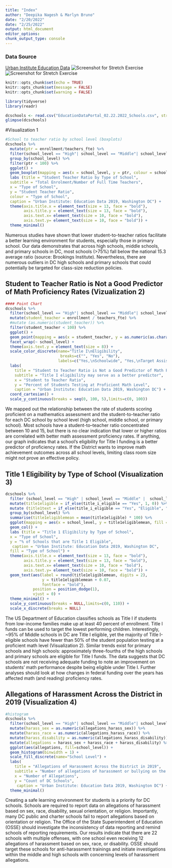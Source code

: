 ```yaml
---
title: "Index"
author: "Deepika Nagesh & Marlyn Bruno"
date: "2/20/2022"
date: "2/25/2022"
output: html_document
editor_options: 
chunk_output_type: console
---
```

### Data Source
[Urban Institute Education Data]("https://educationdata.urban.org/data-explorer/explorer")
![Screenshot for Stretch Exercise](Screen Shot 2022-02-23 at 16.46.51.png)
![Screenshot for Stretch Exercise](Screen Shot 2022-02-23 at 16.46.51.png)

```r
knitr::opts_chunk$set(echo = TRUE)
knitr::opts_chunk$set(message = FALSE)
knitr::opts_chunk$set(warning = FALSE)

library(tidyverse)
library(readr)

dcschools <- read.csv("EducationDataPortal_02.22.2022_Schools.csv", stringsAsFactor = F)
glimpse(dcschools)

```

#Visualization 1

``` r

#School to teacher ratio by school level (boxplots)
dcschools %>%
  mutate(ptr = enrollment/teachers_fte) %>%
  filter(school_level == "High"| school_level == "Middle"| school_level =="Primary") %>%
  group_by(school_level) %>%
  filter(ptr < 100) %>%
  ggplot() +
  geom_boxplot(mapping = aes(x = school_level, y = ptr, colour = school_level)) +
  labs (title = "Student Teacher Ratio by Type of School",
  subtitle = "Total Enrolment/Number of Full Time Teachers",
  x = "Type of School",
  y = "Student Teacher Ratio",
  colour = "Type of School",
  caption = "Urban Institute: Education Data 2019, Washington DC") +
  theme(axis.title.x = element_text(size = 13, face = "bold"),
        axis.title.y = element_text(size = 13, face = "bold"), 
        axis.text.x= element_text(size = 10, face = "bold"),
        axis.text.y= element_text(size = 10, face = "bold")) +
  theme_minimal() 


```


Numerous studies have shown that lower student-to-teacher ratios facilitate a better learning environment for students, especially those in primary school. Our data demonstrates that across high schools, middle schools, and primary schools in DC, most schools (>75%) fall below the national 15.3 average ratio (source: Brookings Institute). Nevertheless, there are numerous outliers in DC high schools and primary schools that could potentially be targeted for class-size reduction policies.

## Student to Teacher Ratio is Not a Good Predictor of Math Proficiency Rates (Vizualization 2)
``` r
#### Point Chart
dcschools %>%
  filter(school_level == "High"| school_level == "Middle"| school_level =="Primary") %>%
  mutate(student_teacher = enrollment / teachers_fte) %>%
  #mutate (as.numeric(student_teacher)) %>%
  filter(student_teacher < 100) %>%
  ggplot() +
  geom_point(mapping = aes(x = student_teacher, y = as.numeric(as.character(math_test_pct_prof_midpt),alpha = 0.4), color = title_i_schoolwide)) +
  facet_wrap(~ school_level) +
  theme(axis.text.y = element_text(size = 8)) +
  scale_color_discrete(name="Title I\nEligibility",
                        breaks=c("", "Yes", "No"),
                       labels=c("Yes,\nSchoolwide", "Yes,\nTarget Assistance", "No")) +
  labs(
    title = "Student to Teacher Ratio is Not a Good Predictor of Math Proficiency Rates",
    subtitle = "Title I eligibility may serve as a better predictor",
    x = "Student to Teacher Ratio",
    y = "Percent of Students Testing at Proficient Math Level",
    caption = "Urban Institute: Education Data 2019, Washington DC") +
  coord_cartesian() +
  scale_y_continuous(breaks = seq(0, 100, 5),limits=c(0, 100))

```


We mapped out the relationship between the rate of students scoring proficient on a mathematics assessment and the student-to-teacher ratio for each DC school by school level (high school, middle school, or primary school). Most schools have a student-to--teacher ratio concentrated between 10 and 15, but there is no clear indication that lower or higher ratios are correlated with better math assessment proficiency rates. If anything, our graph indicates that a school's eligibility for Title I funding is a better predictor of proficiency rates. If the District wants to improve math achievement outcomes across all school levels, limiting class room size might not prove an effective policy.

## Title 1 Eligibility by Type of School (Visualization 3)
``` r

dcschools %>%
  filter (school_level == "High" | school_level == "Middle" |  school_level == "Primary") %>%
  mutate(title1eligible = if_else(title_i_eligible == "Yes", 1, 0)) %>%
  mutate (title1text = if_else(title_i_eligible == "Yes", "Eligible", "Not Eligible")) %>%
  group_by(school_level) %>%
  summarise(title1eligiblemean = mean(title1eligible) * 100) %>%
  ggplot(mapping = aes(x = school_level, y = title1eligiblemean, fill = school_level)) +
  geom_col() +
  labs (title = "Title 1 Eligibility by Type of School",
  x = "Type of School",
  y = "% of Schools that are Title 1 Eligible",
   caption = "Urban Institute: Education Data 2019, Washington DC",
  fill = "Type of School") +
  theme(axis.title.x = element_text(size = 13, face = "bold"),
        axis.title.y = element_text(size = 13, face = "bold"),
        axis.text.x= element_text(size = 10, face = "bold"),
        axis.text.y= element_text(size = 10, face = "bold")) +
  geom_text(aes(label = round(title1eligiblemean, digits = 2),
                y = title1eligiblemean + 0.07,
                fontface = "bold"),
            position = position_dodge(1),
            vjust = 0) +  
  theme_minimal() +
  scale_y_continuous(breaks = NULL,limits=c(0, 110)) +
  scale_x_discrete(breaks = NULL)

```
The US Department of Education classifies schools as Title I if students from low-income families make up at least 40 percent of enrollment. Title I funds can be used to target the lowest performing children. Interestingly, ~95% of Middle schools in DC are Title I eligible, yet the majority of Title I-eligible schools have fewer than 50% of the student population testing at a proficient math level (Visualization 2). Similar trends exist for primary schools and high schools: approximately three-fourths of the high schools and primary schools are eligible for Title I funds. The data suggests that DC schools are not receiving adequate funding to note an improvement on students' math performance despite being eligible under Title I. Further analyses should look at how changes in federal funding over the years has affected math (and reading) proficiency rates. 

## Allegations of Harassment Across the District in 2019 (Visualization 4)
``` r

#histogram
dcschools %>%
  filter(school_level == "High"| school_level == "Middle"| school_level =="Primary") %>%
  mutate(harass_sex = as.numeric(allegations_harass_sex)) %>%
  mutate(harass_race = as.numeric(allegations_harass_race)) %>%
  mutate(harass_disability = as.numeric(allegations_harass_disability)) %>%
  mutate(allegations = harass_sex + harass_race + harass_disability) %>%
  ggplot(aes(allegations, fill=school_level)) +
  geom_histogram(binwidth = 1) +
  scale_fill_discrete(name="School Level") +
  labs(
    title = "Allegations of Harassment Across the District in 2019",
    subtitle = "Number of allegations of harassment or bullying on the basis of sex, race, or disability",
    x = "Number of Allegations",
    y = "Count of DC Schools",
     caption = "Urban Institute: Education Data 2019, Washington DC") +
  theme_minimal() 

```


Creating a safe learning environment for students is a priority for DC schools. Schools are required to report data on allegations of harassment based on sex, race, disability, sexual orientation, or religion. Importantly, many DC public and charter schools fail to report allegations based on orientation or religion. The Office of the State Superintendent of Education (OSSE) should investigate the inconsistency of data reporting and remind schools of reporting requirements. Our results indicate that there are 22 schools with multiple offenses, with one school even receiving 12 allegations of harassment based on sex, race, or disability. OSSE should target these schools for anti-harassment trainings and initiate investigations within the middle and high schools with concerning levels of harassment allegations.

